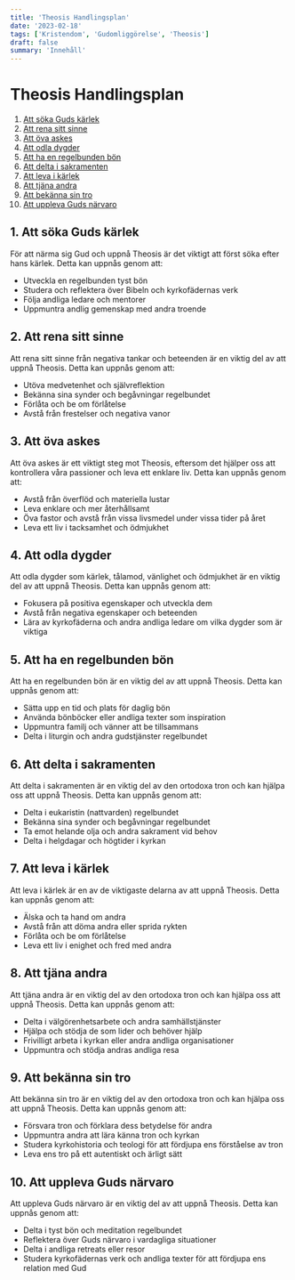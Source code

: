 ```yaml
---
title: 'Theosis Handlingsplan'
date: '2023-02-18'
tags: ['Kristendom', 'Gudomliggörelse', 'Theosis']
draft: false
summary: 'Innehåll'
---
```


# Theosis Handlingsplan

1. [Att söka Guds kärlek](/blog/theosis/soka-guds-karlek)
2. [Att rena sitt sinne](/blog/theosis/att-rena-sitt-sinne)
3. [Att öva askes](#ova-askes)
4. [Att odla dygder](#odla-dygder)
5. [Att ha en regelbunden bön](#regelbunden-bon)
6. [Att delta i sakramenten](#sakramenten)
7. [Att leva i kärlek](#leva-i-karlek)
8. [Att tjäna andra](#tjana-andra)
9. [Att bekänna sin tro](#bekanna-sin-tro)
10. [Att uppleva Guds närvaro](#uppleva-guds-narvaro)

## 1. Att söka Guds kärlek

För att närma sig Gud och uppnå Theosis är det viktigt att först söka efter hans kärlek. Detta kan uppnås genom att:

- Utveckla en regelbunden tyst bön
- Studera och reflektera över Bibeln och kyrkofädernas verk
- Följa andliga ledare och mentorer
- Uppmuntra andlig gemenskap med andra troende

## 2. Att rena sitt sinne

Att rena sitt sinne från negativa tankar och beteenden är en viktig del av att uppnå Theosis. Detta kan uppnås genom att:

- Utöva medvetenhet och självreflektion
- Bekänna sina synder och begåvningar regelbundet
- Förlåta och be om förlåtelse
- Avstå från frestelser och negativa vanor

## 3. Att öva askes

Att öva askes är ett viktigt steg mot Theosis, eftersom det hjälper oss att kontrollera våra passioner och leva ett enklare liv. Detta kan uppnås genom att:

- Avstå från överflöd och materiella lustar
- Leva enklare och mer återhållsamt
- Öva fastor och avstå från vissa livsmedel under vissa tider på året
- Leva ett liv i tacksamhet och ödmjukhet

## 4. Att odla dygder

Att odla dygder som kärlek, tålamod, vänlighet och ödmjukhet är en viktig del av att uppnå Theosis. Detta kan uppnås genom att:

- Fokusera på positiva egenskaper och utveckla dem
- Avstå från negativa egenskaper och beteenden
- Lära av kyrkofäderna och andra andliga ledare om vilka dygder som är viktiga

## 5. Att ha en regelbunden bön

Att ha en regelbunden bön är en viktig del av att uppnå Theosis. Detta kan uppnås genom att:

- Sätta upp en tid och plats för daglig bön
- Använda bönböcker eller andliga texter som inspiration
- Uppmuntra familj och vänner att be tillsammans
- Delta i liturgin och andra gudstjänster regelbundet

## 6. Att delta i sakramenten

Att delta i sakramenten är en viktig del av den ortodoxa tron och kan hjälpa oss att uppnå Theosis. Detta kan uppnås genom att:

- Delta i eukaristin (nattvarden) regelbundet
- Bekänna sina synder och begåvningar regelbundet
- Ta emot helande olja och andra sakrament vid behov
- Delta i helgdagar och högtider i kyrkan

## 7. Att leva i kärlek

Att leva i kärlek är en av de viktigaste delarna av att uppnå Theosis. Detta kan uppnås genom att:

- Älska och ta hand om andra
- Avstå från att döma andra eller sprida rykten
- Förlåta och be om förlåtelse
- Leva ett liv i enighet och fred med andra

## 8. Att tjäna andra

Att tjäna andra är en viktig del av den ortodoxa tron och kan hjälpa oss att uppnå Theosis. Detta kan uppnås genom att:

- Delta i välgörenhetsarbete och andra samhällstjänster
- Hjälpa och stödja de som lider och behöver hjälp
- Frivilligt arbeta i kyrkan eller andra andliga organisationer
- Uppmuntra och stödja andras andliga resa

## 9. Att bekänna sin tro

Att bekänna sin tro är en viktig del av den ortodoxa tron och kan hjälpa oss att uppnå Theosis. Detta kan uppnås genom att:

- Försvara tron och förklara dess betydelse för andra
- Uppmuntra andra att lära känna tron och kyrkan
- Studera kyrkohistoria och teologi för att fördjupa ens förståelse av tron
- Leva ens tro på ett autentiskt och ärligt sätt

## 10. Att uppleva Guds närvaro

Att uppleva Guds närvaro är en viktig del av att uppnå Theosis. Detta kan uppnås genom att:

- Delta i tyst bön och meditation regelbundet
- Reflektera över Guds närvaro i vardagliga situationer
- Delta i andliga retreats eller resor
- Studera kyrkofädernas verk och andliga texter för att fördjupa ens relation med Gud
